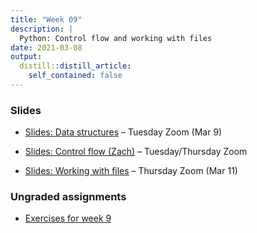 ```yaml
---
title: "Week 09"
description: |
  Python: Control flow and working with files
date: 2021-03-08
output:
  distill::distill_article:
    self_contained: false
---
```


### Slides

- [Slides: Data structures](../week-08/slides/08-2.html#resume-here) -- Tuesday Zoom (Mar 9)

- [Slides: Control flow (Zach)](../week-09/slides/09-1_zach.pdf) -- Tuesday/Thursday Zoom

- [Slides: Working with files](../week-09/slides/09-2.html) -- Thursday Zoom (Mar 11)

### Ungraded assignments

- [Exercises for week 9](../../w09_exercises.html)
